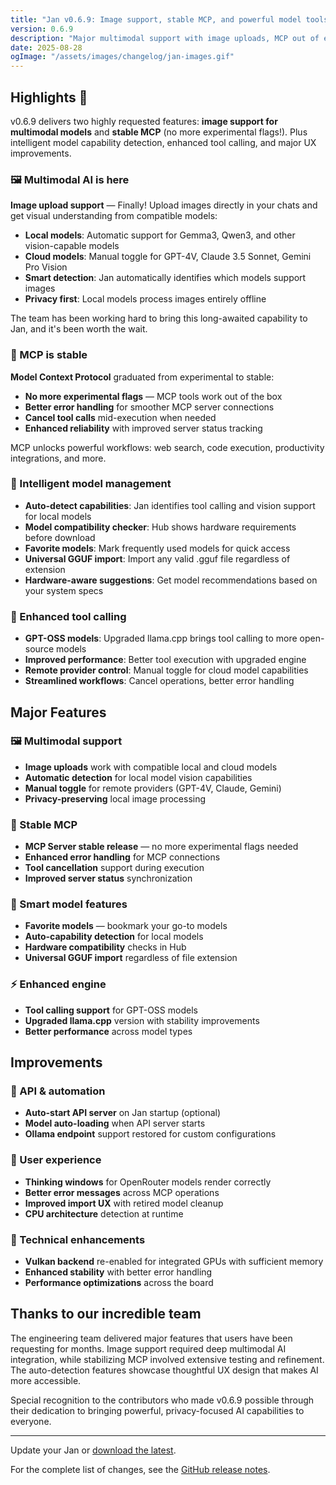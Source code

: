 ```yaml
---
title: "Jan v0.6.9: Image support, stable MCP, and powerful model tools"
version: 0.6.9
description: "Major multimodal support with image uploads, MCP out of experimental, auto-detect model capabilities, and enhanced tool calling"
date: 2025-08-28
ogImage: "/assets/images/changelog/jan-images.gif"
---
```



<ChangelogHeader title="Jan v0.6.9: Image support, stable MCP, and powerful model tools" date="2025-08-28" ogImage="/assets/images/changelog/jan-images.gif" />

## Highlights 🎉

v0.6.9 delivers two highly requested features: **image support for multimodal models** and **stable MCP** (no more experimental flags!). Plus intelligent model capability detection, enhanced tool calling, and major UX improvements.

### 🖼️ Multimodal AI is here

**Image upload support** — Finally! Upload images directly in your chats and get visual understanding from compatible models:
- **Local models**: Automatic support for Gemma3, Qwen3, and other vision-capable models
- **Cloud models**: Manual toggle for GPT-4V, Claude 3.5 Sonnet, Gemini Pro Vision
- **Smart detection**: Jan automatically identifies which models support images
- **Privacy first**: Local models process images entirely offline

The team has been working hard to bring this long-awaited capability to Jan, and it's been worth the wait.

### 🔧 MCP is stable

**Model Context Protocol** graduated from experimental to stable:
- **No more experimental flags** — MCP tools work out of the box
- **Better error handling** for smoother MCP server connections
- **Cancel tool calls** mid-execution when needed
- **Enhanced reliability** with improved server status tracking

MCP unlocks powerful workflows: web search, code execution, productivity integrations, and more.

### 🎯 Intelligent model management

- **Auto-detect capabilities**: Jan identifies tool calling and vision support for local models
- **Model compatibility checker**: Hub shows hardware requirements before download
- **Favorite models**: Mark frequently used models for quick access
- **Universal GGUF import**: Import any valid .gguf file regardless of extension
- **Hardware-aware suggestions**: Get model recommendations based on your system specs

### 🚀 Enhanced tool calling

- **GPT-OSS models**: Upgraded llama.cpp brings tool calling to more open-source models
- **Improved performance**: Better tool execution with upgraded engine
- **Remote provider control**: Manual toggle for cloud model capabilities
- **Streamlined workflows**: Cancel operations, better error handling

## Major Features

### 🖼️ Multimodal support
- **Image uploads** work with compatible local and cloud models
- **Automatic detection** for local model vision capabilities
- **Manual toggle** for remote providers (GPT-4V, Claude, Gemini)
- **Privacy-preserving** local image processing

### 🔧 Stable MCP
- **MCP Server stable release** — no more experimental flags needed
- **Enhanced error handling** for MCP connections
- **Tool cancellation** support during execution
- **Improved server status** synchronization

### 🎯 Smart model features
- **Favorite models** — bookmark your go-to models
- **Auto-capability detection** for local models
- **Hardware compatibility** checks in Hub
- **Universal GGUF import** regardless of file extension

### ⚡ Enhanced engine
- **Tool calling support** for GPT-OSS models
- **Upgraded llama.cpp** version with stability improvements
- **Better performance** across model types

## Improvements

### 🔄 API & automation
- **Auto-start API server** on Jan startup (optional)
- **Model auto-loading** when API server starts
- **Ollama endpoint** support restored for custom configurations

### 🎨 User experience
- **Thinking windows** for OpenRouter models render correctly
- **Better error messages** across MCP operations
- **Improved import UX** with retired model cleanup
- **CPU architecture** detection at runtime

### 🔧 Technical enhancements
- **Vulkan backend** re-enabled for integrated GPUs with sufficient memory
- **Enhanced stability** with better error handling
- **Performance optimizations** across the board

## Thanks to our incredible team

The engineering team delivered major features that users have been requesting for months. Image support required deep multimodal AI integration, while stabilizing MCP involved extensive testing and refinement. The auto-detection features showcase thoughtful UX design that makes AI more accessible.

Special recognition to the contributors who made v0.6.9 possible through their dedication to bringing powerful, privacy-focused AI capabilities to everyone.

---

Update your Jan or [download the latest](https://jan.ai/).

For the complete list of changes, see the [GitHub release notes](https://github.com/janhq/jan/releases/tag/v0.6.9).
